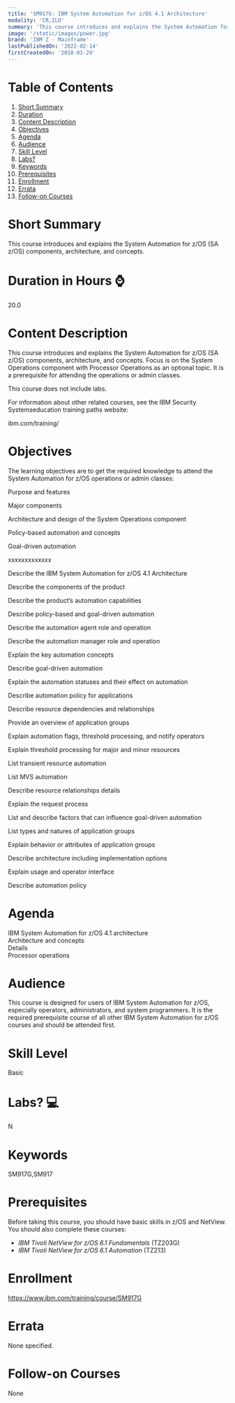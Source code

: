 ```yaml
---
title: 'SM917G: IBM System Automation for z/OS 4.1 Architecture'
modality: 'CR,ILO'
summary: 'This course introduces and explains the System Automation for z/OS (SA z/OS) components, architecture, and concepts. '
image: '/static/images/power.jpg'
brand: 'IBM Z - Mainframe'
lastPublishedOn: '2022-02-14'
firstCreatedOn: '2018-01-29'
---
```

# Table of Contents
1.  [Short Summary](#short-summary)
2.  [Duration](#duration-in-hours-)
3.  [Content Description](#content-description)
4.  [Objectives](#objectives)
5.  [Agenda](#agenda)
6.  [Audience](#audience)
7.  [Skill Level](#skill-level)
8.  [Labs?](#labs-)
9.  [Keywords](#keywords)
10. [Prerequisites](#prerequisites)
11. [Enrollment](#enrollment)
12. [Errata](#errata)
13. [Follow-on Courses](#follow-on-courses)

# Short Summary
This course introduces and explains the System Automation for z/OS (SA z/OS) components, architecture, and concepts. 

# Duration in Hours ⌚
20.0

# Content Description
This course introduces and explains the System Automation for z/OS (SA z/OS) components, architecture, and concepts. Focus is on the System Operations component with Processor Operations as an optional topic. It is a prerequisite for attending the operations or admin classes.


This course does not include labs.


For information about other related courses, see the IBM Security Systemseducation training paths website:  

ibm.com/training/



# Objectives
The learning objectives are to get the required knowledge to attend the System Automation for z/OS operations or admin classes:  

Purpose and features  

Major components  

Architecture and design of the System Operations component  

Policy-based automation and concepts  

Goal-driven automation


xxxxxxxxxxxxx


Describe the IBM System Automation for z/OS 4.1 Architecture  

Describe the components of the product  

Describe the product’s automation capabilities  

Describe policy-based and goal-driven automation  

Describe the automation agent role and operation  

Describe the automation manager role and operation  

Explain the key automation concepts  

Describe goal-driven automation  

Explain the automation statuses and their effect on automation  

Describe automation policy for applications  

Describe resource dependencies and relationships  

Provide an overview of application groups  

Explain automation flags, threshold processing, and notify operators  

Explain threshold processing for major and minor resources  

List transient resource automation  

List MVS automation  

Describe resource relationships details  

Explain the request process  

List and describe factors that can influence goal-driven automation  

List types and natures of application groups  

Explain behavior or attributes of application groups  

Describe architecture including implementation options  

Explain usage and operator interface  

Describe automation policy



# Agenda
IBM System Automation for z/OS 4.1 architecture  
Architecture and concepts  
Details  
Processor operations



# Audience
This course is designed for users of IBM System Automation for z/OS, especially operators, administrators, and system programmers. It is the required prerequisite course of all other IBM System Automation for z/OS courses and should be attended first.



# Skill Level
Basic               

# Labs? 💻
N

# Keywords
SM917G,SM917

# Prerequisites
Before taking this course, you should have basic skills in z/OS and NetView. You should also complete these courses:


* *IBM Tivoli NetView for z/OS 6.1 Fundamentals* (TZ203G)
* *IBM Tivoli NetView for z/OS 6.1 Automation* (TZ213)


# Enrollment
https://www.ibm.com/training/course/SM917G

# Errata
None specified.

# Follow-on Courses
None

